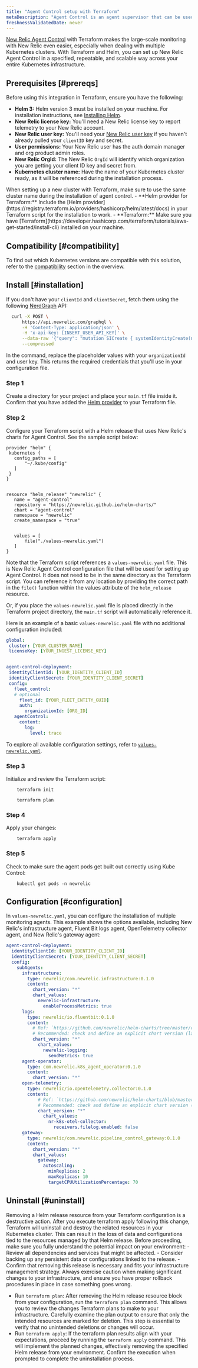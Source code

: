```yaml
---
title: "Agent Control setup with Terraform"
metaDescription: "Agent Control is an agent supervisor that can be used to deploy, update, and manage New Relic agents."
freshnessValidatedDate: never
---
```

[New Relic Agent Control](/docs/new-relic-control/agent-control/overview) with Terraform makes the large-scale monitoring with New Relic even easier, especially when dealing with multiple Kubernetes clusters. With Terraform and Helm, you can set up New Relic Agent Control in a specified, repeatable, and scalable way across your entire Kubernetes infrastructure. 

## Prerequisites [#prereqs]
Before using this integration in Terraform, ensure you have the following:

- **Helm 3:** Helm version 3 must be installed on your machine. For installation instructions, see [Installing Helm](https://helm.sh/docs/intro/install).
- **New Relic license key:** You'll need a New Relic license key to report telemetry to your New Relic account.
- **New Relic user key:** You'll need your [New Relic user key](/docs/apis/intro-apis/new-relic-api-keys/) if you haven't already pulled your `clientID` key and secret.
- **User permissions:** Your New Relic user has the auth domain manager and org product admin roles.
- **New Relic OrgId:** The New Relic `OrgId` will identify which organization you are getting your client ID key and secret from.
- **Kubernetes cluster name:** Have the name of your Kubernetes cluster ready, as it will be referenced during the installation process.
<Callout variant="tip">
  When setting up a new cluster with Terraform, make sure to use the same cluster name during the installation of agent control.
</Callout>
- **Helm provider for Terraform:** Include the [Helm provider](https://registry.terraform.io/providers/hashicorp/helm/latest/docs) in your Terraform script for the installation to work.
- **Terraform:** Make sure you have [Terraform](https://developer.hashicorp.com/terraform/tutorials/aws-get-started/install-cli) installed on your machine.

## Compatibility [#compatibility]

To find out which Kubernetes versions are compatible with this solution, refer to the [compatibility](/docs/new-relic-control/agent-control/overview/#compatibility) section in the overview.

## Install [#installation]

If you don't have your `clientId` and `clientSecret`, fetch them using the following [NerdGraph](https://docs.newrelic.com/docs/apis/nerdgraph/get-started/introduction-new-relic-nerdgraph/) API: 

```sh
  curl -X POST \
      https://api.newrelic.com/graphql \
      -H 'Content-Type: application/json' \
      -H 'x-api-key: [INSERT_USER_API_KEY]' \
      --data-raw '{"query": "mutation SICreate { systemIdentityCreate(name: \"User Key for Agent Control\" organizationId: \"[INSERT_YOUR_ORG_ID]\") { clientId clientSecret } }"}' \
      --compressed
```

In the command, replace the placeholder values with your `organizationId` and user key. This returns the required credentials that you'll use in your configuration file.

### Step 1

Create a directory for your project and place your `main.tf` file inside it. Confirm that you have added the [Helm provider](https://registry.terraform.io/providers/hashicorp/helm/latest/docs) to your Terraform file.

### Step 2

Configure your Terraform script with a Helm release that uses New Relic's charts for Agent Control. See the sample script below:

```hcl
provider "helm" {
 kubernetes {
   config_paths = [
       "~/.kube/config"
   ]
 }
}


resource "helm_release" "newrelic" {
   name = "agent-control"
   repository = "https://newrelic.github.io/helm-charts/"
   chart = "agent-control"
   namespace = "newrelic"
   create_namespace = "true"


   values = [
       file("./values-newrelic.yaml")
   ]
}
```

Note that the Terraform script references a `values-newrelic.yaml` file. This is New Relic Agent Control configuration file that will be used for setting up Agent Control. It does not need to be in the same directory as the Terraform script. You can reference it from any location by providing the correct path in the `file()` function within the values attribute of the `helm_release` resource.

Or, if you place the `values-newrelic.yaml` file is placed directly in the Terraform project directory, the `main.tf` script will automatically reference it.

Here is an example of a basic `values-newrelic.yaml` file with no additional configuration included:

```yaml
global:
 cluster: [YOUR_CLUSTER_NAME]
 licenseKey: [YOUR_INGEST_LICENSE_KEY]


agent-control-deployment:
 identityClientId: [YOUR_IDENTITY_CLIENT_ID]
 identityClientSecret: [YOUR_IDENTITY_CLIENT_SECRET]
 config:
   fleet_control:
   # optional
     fleet_id: [YOUR_FLEET_ENTITY_GUID]
     auth:
       organizationId: [ORG_ID]
   agentControl:
     content:
       log:
         level: trace
```

To explore all available configuration settings, refer to [`values-newrelic.yaml`](https://github.com/newrelic/helm-charts/blob/master/charts/agent-control/values.yaml).


### Step 3

Initialize and review the Terraform script:

  ```shell
      terraform init
  ```

  ```shell
      terraform plan
  ```

### Step 4

Apply your changes:

  ```shell
      terraform apply
  ```

### Step 5

Check to make sure the agent pods get built out correctly using Kube Control:

  ```shell
      kubectl get pods -n newrelic
  ```

## Configuration [#configuration]

In `values-newrelic.yaml`, you can configure the installation of multiple monitoring agents. This example shows the options available, including New Relic's infrastructure agent, Fluent Bit logs agent, OpenTelemetry collector agent, and New Relic's gateway agent:

```yaml
agent-control-deployment:
  identityClientId: [YOUR_IDENTITY_CLIENT_ID]
  identityClientSecret: [YOUR_IDENTITY_CLIENT_SECRET]
  config:
    subAgents:
      infrastructure:
        type: newrelic/com.newrelic.infrastructure:0.1.0
        content:
          chart_version: "*"  
          chart_values:
            newrelic-infrastructure:
              enableProcessMetrics: true
      logs:
        type: newrelic/io.fluentbit:0.1.0
        content:
          # Ref: `https://github.com/newrelic/helm-charts/tree/master/charts/newrelic-logging`
          # Recommended: check and define an explicit chart version (latest stable)
          chart_version: "*"
            chart_values:
              newrelic-logging:
                sendMetrics: true
      agent-operator:
        type: com.newrelic.k8s_agent_operator:0.1.0
        content:
          chart_version: "*"
      open-telemetry:
        type: newrelic/io.opentelemetry.collector:0.1.0
        content:
            # Ref: `https://github.com/newrelic/helm-charts/blob/master/charts/nr-k8s-otel-collector/values.yaml`
            # Recommended: check and define an explicit chart version (latest stable)
            chart_version: "*"
              chart_values:
                nr-k8s-otel-collector:
                  receivers.filelog.enabled: false
      gateway:
        type: newrelic/com.newrelic.pipeline_control_gateway:0.1.0
        content:
          chart_version: "*"
          chart_values:
            gateway:
              autoscaling:
                minReplicas: 2
                maxReplicas: 10
                targetCPUUtilizationPercentage: 70
```

## Uninstall [#uninstall]

<Callout variant="important">
    Removing a Helm release resource from your Terraform configuration is a destructive action. After you execute terraform apply following this change, Terraform will uninstall and destroy the related resources in your Kubernetes cluster. This can result in the loss of data and configurations tied to the resources managed by that Helm release. Before proceeding, make sure you fully understand the potential impact on your environment:
    - Review all dependencies and services that might be affected.
    - Consider backing up any persistent data or configurations linked to the release.
    - Confirm that removing this release is necessary and fits your infrastructure management strategy.
    Always exercise caution when making significant changes to your infrastructure, and ensure you have proper rollback procedures in place in case something goes wrong.
</Callout>

- Run `terraform plan`: After removing the Helm release resource block from your configuration, run the `terraform plan` command. This allows you to review the changes Terraform plans to make to your infrastructure. Carefully examine the plan output to ensure that only the intended resources are marked for deletion. This step is essential to verify that no unintended deletions or changes will occur.
- Run `terraform apply`: If the terraform plan results align with your expectations, proceed by running the `terraform apply` command. This will implement the planned changes, effectively removing the specified Helm release from your environment. Confirm the execution when prompted to complete the uninstallation process.